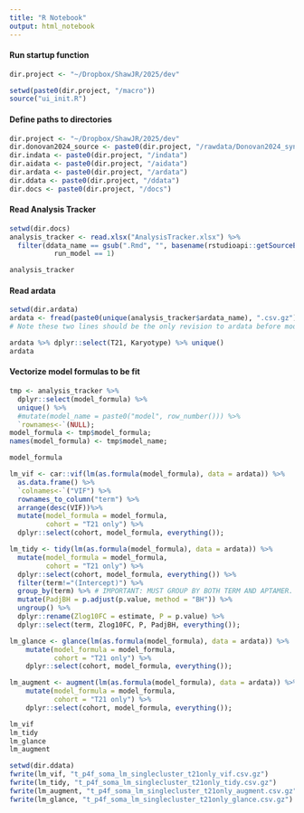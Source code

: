 ```yaml
---
title: "R Notebook"
output: html_notebook
---
```


#### Run startup function
```r
dir.project <- "~/Dropbox/ShawJR/2025/dev"

setwd(paste0(dir.project, "/macro"))
source("ui_init.R")
```

#### Define paths to directories
```r
dir.project <- "~/Dropbox/ShawJR/2025/dev"
dir.donovan2024_source <- paste0(dir.project, "/rawdata/Donovan2024_syn31481952.5")
dir.indata <- paste0(dir.project, "/indata")
dir.aidata <- paste0(dir.project, "/aidata")
dir.ardata <- paste0(dir.project, "/ardata")
dir.ddata <- paste0(dir.project, "/ddata")
dir.docs <- paste0(dir.project, "/docs")
```

#### Read Analysis Tracker
```r
setwd(dir.docs)
analysis_tracker <- read.xlsx("AnalysisTracker.xlsx") %>%
  filter(ddata_name == gsub(".Rmd", "", basename(rstudioapi::getSourceEditorContext()$path)) &
           run_model == 1) 

analysis_tracker
```

#### Read ardata
```r
setwd(dir.ardata)
ardata <- fread(paste0(unique(analysis_tracker$ardata_name), ".csv.gz"))
# Note these two lines should be the only revision to ardata before modeling.

ardata %>% dplyr::select(T21, Karyotype) %>% unique()
ardata
```
#### Vectorize model formulas to be fit
```r
tmp <- analysis_tracker %>%
  dplyr::select(model_formula) %>%
  unique() %>%
  #mutate(model_name = paste0("model", row_number())) %>%
  `rownames<-`(NULL);
model_formula <- tmp$model_formula;
names(model_formula) <- tmp$model_name;

model_formula
```

```r
lm_vif <- car::vif(lm(as.formula(model_formula), data = ardata)) %>%
  as.data.frame() %>%
  `colnames<-`("VIF") %>%
  rownames_to_column("term") %>%
  arrange(desc(VIF))%>%
  mutate(model_formula = model_formula,
         cohort = "T21 only") %>%
  dplyr::select(cohort, model_formula, everything());

lm_tidy <- tidy(lm(as.formula(model_formula), data = ardata)) %>%
  mutate(model_formula = model_formula,
         cohort = "T21 only") %>%
  dplyr::select(cohort, model_formula, everything()) %>%
  filter(term!="(Intercept)") %>%
  group_by(term) %>% # IMPORTANT: MUST GROUP BY BOTH TERM AND APTAMER.
  mutate(PadjBH = p.adjust(p.value, method = "BH")) %>%
  ungroup() %>%
  dplyr::rename(Zlog10FC = estimate, P = p.value) %>%
  dplyr::select(term, Zlog10FC, P, PadjBH, everything());

lm_glance <- glance(lm(as.formula(model_formula), data = ardata)) %>%
    mutate(model_formula = model_formula,
           cohort = "T21 only") %>%
    dplyr::select(cohort, model_formula, everything());

lm_augment <- augment(lm(as.formula(model_formula), data = ardata)) %>%
    mutate(model_formula = model_formula,
           cohort = "T21 only") %>%
    dplyr::select(cohort, model_formula, everything());

lm_vif
lm_tidy
lm_glance
lm_augment
```

```r
setwd(dir.ddata)
fwrite(lm_vif, "t_p4f_soma_lm_singlecluster_t21only_vif.csv.gz")
fwrite(lm_tidy, "t_p4f_soma_lm_singlecluster_t21only_tidy.csv.gz")
fwrite(lm_augment, "t_p4f_soma_lm_singlecluster_t21only_augment.csv.gz")
fwrite(lm_glance, "t_p4f_soma_lm_singlecluster_t21only_glance.csv.gz")
```